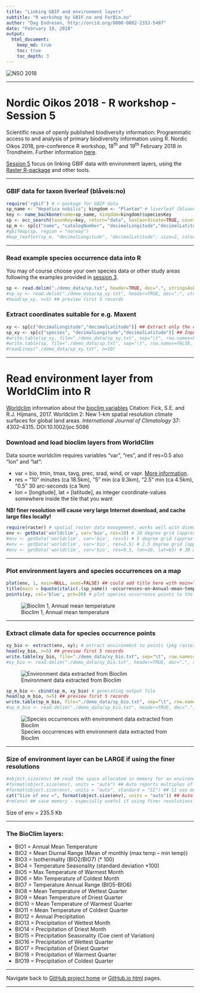 ```yaml
---
title: "Linking GBIF and environment layers"
subtitle: "R workshop by GBIF.no and ForBio.no"
author: "Dag Endresen, http://orcid.org/0000-0002-2352-5497"
date: "February 18, 2018"
output:
  html_document:
    keep_md: true
    toc: true
    toc_depth: 3
---
```


![](../demo_data/NSO_2018_GBIF_NO.png "NSO 2018")

***

# Nordic Oikos 2018 - R workshop - Session 5

Scientific reuse of openly published biodiversity information: Programmatic access to and analysis of primary biodiversity information using R. Nordic Oikos 2018, pre-conference R workshop, 18<sup>th</sup> and 19<sup>th</sup> February 2018 in Trondheim. Further information [here](http://www.gbif.no/events/2018/Nordic-Oikos-2018-R-workshop.html).

[Session 5](./) focus on linking GBIF data with environment layers, using the [Raster R-package](https://cran.r-project.org/web/packages/raster/index.html) and other tools.

***

### GBIF data for taxon liverleaf (bl&aring;veis:no)
```r
require('rgbif') # r-package for GBIF data
sp_name <- "Hepatica nobilis"; kingdom <- "Plantae" # liverleaf (blaaveis:no), taxonKey=5371699
key <- name_backbone(name=sp_name, kingdom=kingdom)$speciesKey
sp <- occ_search(taxonKey=key, return="data", hasCoordinate=TRUE, country="NO", limit=100)
sp_m <- sp[c("name", "catalogNumber", "decimalLongitude","decimalLatitude", "basisOfRecord", "year", "municipality", "taxonKey", "occurrenceID")] ## Subset columns
#gbifmap(sp, region = "norway")
#map_leaflet(sp_m, "decimalLongitude", "decimalLatitude", size=2, color="blue")
```

***

### Read example species occurrence data into R
You may of course choose your own species data or other study areas following the examples provided in [session 3](../s3_gbif_demo).
```r
sp <- read.delim("./demo_data/sp.txt", header=TRUE, dec=".", stringsAsFactors=FALSE)
#sp_xy <- read.delim("./demo_data/sp_xy.txt", header=TRUE, dec=".", stringsAsFactors=FALSE)
#head(sp_xy, n=5) ## preview first 5 records
```

### Extract coordinates suitable for e.g. Maxent
```r
xy <- sp[c("decimalLongitude","decimalLatitude")] ## Extract only the coordinates
sp_xy <- sp[c("species", "decimalLongitude","decimalLatitude")] ## Input format for Maxent
#write.table(sp_xy, file="./demo_data/sp_xy.txt", sep="\t", row.names=FALSE, qmethod="double") ## for Maxent
#write.table(sp, file="./demo_data/sp.txt", sep="\t", row.names=FALSE, qmethod="double") ## dataframe
#readLines("./demo_data/sp_xy.txt", n=10)
```

***

# Read environment layer from WorldClim into R
[Worldclim](http://worldclim.org/) information about the [bioclim variables](http://worldclim.org/bioclim)
Citation: Fick, S.E. and R.J. Hijmans, 2017. Worldclim 2: New 1-km spatial resolution climate surfaces for global land areas. *International Journal of Climatology* 37: 4302–4315. DOI:10.1002/joc.5086

### Download and load bioclim layers from WorldClim
Data source worldclim requires variables "var", "res", and if res=0.5 also "lon" and "lat":

 * var = bio, tmin, tmax, tavg, prec, srad, wind, or vapr. [More information](http://worldclim.org/version2).
 * res = "10" minutes (ca 18.5km), "5" min (ca 9.3km), "2.5" min (ca 4.5km), "0.5" 30 arc-seconds (ca 1km)
 * lon = [longitude], lat = [latitude], as integer coordinate-values somewhere inside the tile that you want

**NB! finer resolution will cause very large Internet download, and cache large files locally!**

```r
require(raster) # spatial raster data management, works well with dismo
env <- getData('worldclim', var='bio', res=10) # 10 degree grid (approx 18.5 km, 342 km2 at equator) 85 MByte
#env <- getData('worldclim', var='bio', res=5) # 5 degree grid (approx 9.3 km, 86 km2) 296 MByte
#env <- getData('worldclim', var='bio', res=2.5) # 2.5 degree grid (approx 4.5 km, 20 km2) 1.3 GByte
#env <- getData('worldclim', var='bio', res=0.5, lon=10, lat=63) # 30 arc-second grid (approx 1 km)
```

***

### Plot environment layers and species occurrences on a map

```r
plot(env, 1, main=NULL, axes=FALSE) ## could add title here with main="Title"
title(main = bquote(italic(.(sp_name)) ~occurrences~on~Annual~mean~temperature~'(dCx10)'))
points(xy, col='blue', pch=20) # plot species occurrence points to the map
```
![Bioclim 1, Annual mean temperature](demo_data/bioclim_1_sp.png "Bioclim 01")

***

### Extract climate data for species occurrence points
```r
xy_bio <- extract(env, xy); # extract environment to points (pkg raster)
head(xy_bio, n=5) ## preview first 5 records
write.table(xy_bio, file="./demo_data/xy_bio.txt", sep="\t", row.names=FALSE, col.names=TRUE, qmethod="double")
#xy_bio <- read.delim("./demo_data/xy_bio.txt", header=TRUE, dec=".", stringsAsFactors=FALSE) ## dataframe
```
![Environment data extracted from Bioclim](./demo_data/xy_bio.png "Bioclim")

```r
sp_m_bio <- cbind(sp_m, xy_bio) # generating output file
head(sp_m_bio, n=5) ## preview first 5 records
write.table(sp_m_bio, file="./demo_data/sp_bio.txt", sep="\t", row.names=FALSE, col.names=TRUE, qmethod="double")
#sp_m_bio <- read.delim("./demo_data/sp_bio.txt", header=TRUE, dec=".", stringsAsFactors=FALSE) ## dataframe
```
![Species occurrences with environment data extracted from Bioclim](./demo_data/sp_m_bio.png "Bioclim")

***

### Size of environment layer can be LARGE if using the finer resolutions

```r
#object.size(env) ## read the space allocated in memory for an environment variable
#format(object.size(env), units = "auto") ## Auto reports multiples of 1024
#format(object.size(env), units = "auto", standard = "SI") ## SI use multiples of 1000
cat("Size of env =", format(object.size(env), units = "auto")) ## Auto reports multiples of 1024
#rm(env) ## save memory - especially useful if using finer resolutions
```

Size of env = 235.5 Kb

***

### The BioClim layers:

 * BIO1 = Annual Mean Temperature
 * BIO2 = Mean Diurnal Range (Mean of monthly (max temp – min temp)) 
 * BIO3 = Isothermality (BIO2/BIO7) (* 100)
 * BIO4 = Temperature Seasonality (standard deviation *100)
 * BIO5 = Max Temperature of Warmest Month
 * BIO6 = Min Temperature of Coldest Month
 * BIO7 = Temperature Annual Range (BIO5-BIO6)
 * BIO8 = Mean Temperature of Wettest Quarter
 * BIO9 = Mean Temperature of Driest Quarter
 * BIO10 = Mean Temperature of Warmest Quarter 
 * BIO11 = Mean Temperature of Coldest Quarter 
 * BIO12 = Annual Precipitation
 * BIO13 = Precipitation of Wettest Month
 * BIO14 = Precipitation of Driest Month
 * BIO15 = Precipitation Seasonality (Coe cient of Variation) 
 * BIO16 = Precipitation of Wettest Quarter
 * BIO17 = Precipitation of Driest Quarter
 * BIO18 = Precipitation of Warmest Quarter
 * BIO19 = Precipitation of Coldest Quarter

***

Navigate back to [GitHub project home](https://github.com/GBIF-Europe/nordic_oikos_2018_r) or [GitHub.io html](https://gbif-europe.github.io/nordic_oikos_2018_r/) pages.

***
